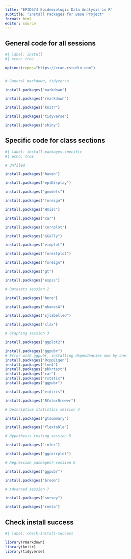 ```yaml
---
title: "EPID674 Epidemiologic Data Analysis in R"
subtitle: "Install Packages for Base Project"
format: html
editor: source
---
```



## General code for all sessions

```r
#| label: install
#| echo: true

options(repos="https://cran.rstudio.com")


# General markdown, tidyverse

install.packages("markdown")

install.packages("rmarkdown")

install.packages("knitr")

install.packages("tidyverse")

install.packages("shiny")

```

## Specific code for class sections


```r
#| label: install-packages-specific
#| echo: true

# Unfiled

install.packages("haven")

install.packages("epiDisplay")

install.packages("gmodels")

install.packages("foreign")

install.packages("Hmisc")

install.packages("car")

install.packages("corrplot")

install.packages("GGally")

install.packages("vioplot")

install.packages("forestplot")

install.packages("foreign")

install.packages("gt")

install.packages("expss")

# Datasets session 2

install.packages("here")

install.packages("nhanesA")

install.packages("sjlabelled")

install.packages("xlsx")

# Graphing session 3

install.packages("ggplot2")

install.packages("ggpubr")
# Error with ggpubr, installing dependencies one by one
install.packages("RcppEigen")
install.packages("lme4")
install.packages("pbkrtest")
install.packages("car")
install.packages("rstatix")
install.packages("ggpubr")

install.packages("vidiris")

install.packages("RColorBrewer")

# Descriptive statistics session 4

install.packages("gtsummary")

install.packages("flextable")

# Hypothesis testing session 5

install.packages("infer")

install.packages("ggcorrplot")

# Regression packages? session 6

install.packages("ggpubr")

install.packages("broom")

# Advanced session 7

install.packages("survey")

install.packages("rmeta")

```



## Check install success

```r
#| label: check-install-success

library(rmarkdown)
library(knitr)
library(tidyverse)

```
